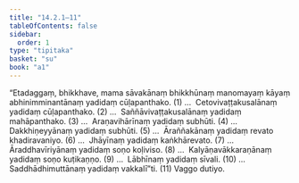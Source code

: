 ```yaml
---
title: "14.2.1–11"
tableOfContents: false
sidebar:
  order: 1
type: "tipitaka"
basket: "su"
book: "a1"
---
```



<DynamicBreadcrumb />

<Division number="198" book="a1" bookNo="15" page="24">

<Paragraph number="282" book="a1">
“Etadaggaṃ, bhikkhave, mama sāvakānaṃ bhikkhūnaṃ manomayaṃ kāyaṃ abhinimminantānaṃ yadidaṃ cūḷapanthako. (1)
</Paragraph>

</Division>
<Division number="199" book="a1" bookNo="15" page="24">

<Paragraph number="283" book="a1">
…  Cetovivaṭṭakusalānaṃ yadidaṃ cūḷapanthako. (2)
</Paragraph>

</Division>
<Division number="200" book="a1" bookNo="15" page="24">

<Paragraph number="284" book="a1">
…  Saññāvivaṭṭakusalānaṃ yadidaṃ mahāpanthako. (3)
</Paragraph>

</Division>
<Division number="201" book="a1" bookNo="15" page="24">

<Paragraph number="285" book="a1">
…  Araṇavihārīnaṃ yadidaṃ subhūti. (4)
</Paragraph>

</Division>
<Division number="202" book="a1" bookNo="15" page="24">

<Paragraph number="286" book="a1">
…  Dakkhiṇeyyānaṃ yadidaṃ subhūti. (5)
</Paragraph>

</Division>
<Division number="203" book="a1" bookNo="15" page="24">

<Paragraph number="287" book="a1">
…  Āraññakānaṃ yadidaṃ revato khadiravaniyo. (6)
</Paragraph>

</Division>
<Division number="204" book="a1" bookNo="15" page="24">

<Paragraph number="288" book="a1">
…  Jhāyīnaṃ yadidaṃ kaṅkhārevato. (7)
</Paragraph>

</Division>
<Division number="205" book="a1" bookNo="15" page="24">

<Paragraph number="289" book="a1">
…  Āraddhavīriyānaṃ yadidaṃ soṇo koḷiviso. (8)
</Paragraph>

</Division>
<Division number="206" book="a1" bookNo="15" page="24">

<Paragraph number="290" book="a1">
…  Kalyāṇavākkaraṇānaṃ yadidaṃ soṇo kuṭikaṇṇo. (9)
</Paragraph>

</Division>
<Division number="207" book="a1" bookNo="15" page="24">

<Paragraph number="291" book="a1">
…  Lābhīnaṃ yadidaṃ sīvali. (10)
</Paragraph>

</Division>
<Division number="208" book="a1" bookNo="15" page="24">

<Paragraph number="292" book="a1">
…  Saddhādhimuttānaṃ yadidaṃ vakkalī”ti. (11)

</Paragraph>
</Division>

<Paragraph number="293" type="center" book="a1">
Vaggo dutiyo.
</Paragraph>